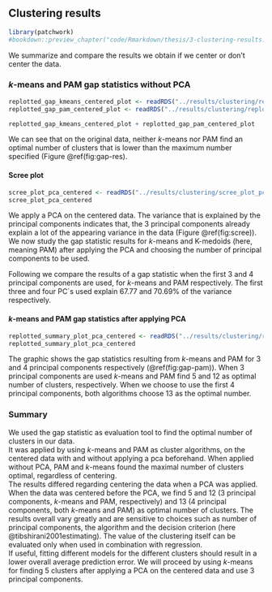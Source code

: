 ## Clustering results

```r
library(patchwork)
#bookdown::preview_chapter("code/Rmarkdown/thesis/3-clustering-results.Rmd")
```


We summarize and compare the results we obtain
if we center or don't center the data.

### $k$-means and PAM gap statistics without PCA

```r
replotted_gap_kmeans_centered_plot <- readRDS("../results/clustering/replotted_gap_kmeans_centered_plot.rds")
replotted_gap_pam_centered_plot <- readRDS("../results/clustering/replotted_gap_pam_centered_plot.rds")
```


```r
replotted_gap_kmeans_centered_plot + replotted_gap_pam_centered_plot
```

We can see that on the original data, neither $k$-means nor PAM
find an optimal number of clusters that is lower than the maximum
number specified (Figure \@ref(fig:gap-res).

#### Scree plot

```r
scree_plot_pca_centered <- readRDS("../results/clustering/scree_plot_pca_centered.rds")
scree_plot_pca_centered
```

We apply a PCA on the centered data.
The variance that is explained by the principal components indicates that, the 3 principal components already explain a lot of the appearing variance in the data (Figure \@ref(fig:scree)). We now study the gap statistic results for $k$-means and K-medoids (here, meaning PAM) after applying the PCA and choosing the number of principal components to be used.

Following we compare the results of a gap statistic when the first 3 and 4 principal components are used, for $k$-means and PAM respectively.
The first three and four PC`s used explain 67.77 and 70.69% of the variance respectively.

#### $k$-means and PAM gap statistics after applying PCA


```r
replotted_summary_plot_pca_centered <- readRDS("../results/clustering/replotted_summary_plot_pca_centered.rds")
replotted_summary_plot_pca_centered
```

The graphic shows the gap statistics resulting from $k$-means and PAM for 3 and 4 principal components respectively (\@ref(fig:gap-pam)). When 3 principal components are used $k$-means and PAM
find 5 and 12 as optimal number of clusters, respectively. When we choose to use
the first 4 principal components, both algorithms choose 13 as the optimal number.


### Summary
We used the gap statistic as evaluation tool to find the optimal number
of clusters in our data.  
It was applied by using $k$-means and PAM as cluster algorithms, on
the centered data with and without applying a pca beforehand.
When applied without PCA, PAM and $k$-means found the maximal number of 
clusters optimal, regardless of centering.  
The results differed regarding centering the data when a PCA was applied.  
When the data was centered before the PCA, we find 5 and 12 (3 principal components,
$k$-means and PAM, respectively) and 13 (4 principal components, both $k$-means and PAM) as optimal number of clusters.
The results overall vary greatly and are sensitive to choices such as number of principal components, the algorithm and the decision criterion (here @tibshirani2001estimating).
The value of the clustering itself can be evaluated only when used in
combination with regression.  
If useful, fitting different models for the different clusters should result
in a lower overall average prediction error.
We will proceed by using $k$-means for finding 5 clusters after applying a PCA on the centered data and use 3 principal components.

